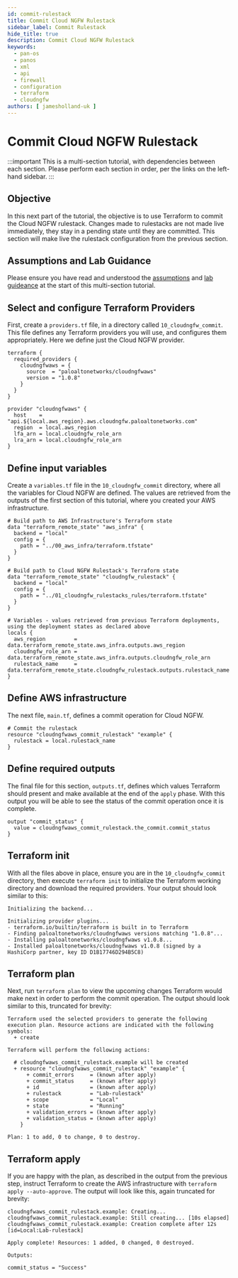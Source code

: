 ```yaml
---
id: commit-rulestack
title: Commit Cloud NGFW Rulestack
sidebar_label: Commit Rulestack
hide_title: true
description: Commit Cloud NGFW Rulestack
keywords:
  - pan-os
  - panos
  - xml
  - api
  - firewall
  - configuration
  - terraform
  - cloudngfw
authors: [ jamesholland-uk ]
---
```


# Commit Cloud NGFW Rulestack

:::important
This is a multi-section tutorial, with dependencies between each section. Please perform each section in order, per the links on the left-hand sidebar.
:::

## Objective

In this next part of the tutorial, the objective is to use Terraform to commit the Cloud NGFW rulestack. Changes made to rulestacks are not made live immediately, they stay in a pending state until they are committed. This section will make live the rulestack configuration from the previous section.

## Assumptions and Lab Guidance

Please ensure you have read and understood the [assumptions](/terraform/docs/cloudngfw/aws/tutorials/intro/#assumptions) and [lab guideance](terraform/docs/cloudngfw/aws/tutorials/intro/#important---work-in-a-lab-environment-first) at the start of this multi-section tutorial.

## Select and configure Terraform Providers

First, create a `providers.tf` file, in a directory called `10_cloudngfw_commit`. This file defines any Terraform providers you will use, and configures them appropriately. Here we define just the Cloud NGFW provider.

```hcl title="10_cloudngfw_commit/providers.tf"
terraform {
  required_providers {
    cloudngfwaws = {
      source  = "paloaltonetworks/cloudngfwaws"
      version = "1.0.8"
    }
  }
}

provider "cloudngfwaws" {
  host    = "api.${local.aws_region}.aws.cloudngfw.paloaltonetworks.com"
  region  = local.aws_region
  lfa_arn = local.cloudngfw_role_arn
  lra_arn = local.cloudngfw_role_arn
}
```

## Define input variables

Create a `variables.tf` file in the `10_cloudngfw_commit` directory, where all the variables for Cloud NGFW are defined. The values are retrieved from the outputs of the first section of this tutorial, where you created your AWS infrastructure.

```hcl title="10_cloudngfw_commit/variables.tf"
# Build path to AWS Infrastructure's Terraform state
data "terraform_remote_state" "aws_infra" {
  backend = "local"
  config = {
    path = "../00_aws_infra/terraform.tfstate"
  }
}

# Build path to Cloud NGFW Rulestack's Terraform state
data "terraform_remote_state" "cloudngfw_rulestack" {
  backend = "local"
  config = {
    path = "../01_cloudngfw_rulestacks_rules/terraform.tfstate"
  }
}

# Variables - values retrieved from previous Terraform deployments, using the deployment states as declared above
locals {
  aws_region         = data.terraform_remote_state.aws_infra.outputs.aws_region
  cloudngfw_role_arn = data.terraform_remote_state.aws_infra.outputs.cloudngfw_role_arn
  rulestack_name     = data.terraform_remote_state.cloudngfw_rulestack.outputs.rulestack_name
}
```

## Define AWS infrastructure

The next file, `main.tf`, defines a commit operation for Cloud NGFW.

```hcl title="10_cloudngfw_commit/main.tf"
# Commit the rulestack
resource "cloudngfwaws_commit_rulestack" "example" {
  rulestack = local.rulestack_name
}

```

## Define required outputs

The final file for this section, `outputs.tf`, defines which values Terraform should present and make available at the end of the `apply` phase. With this output you will be able to see the status of the commit operation once it is complete.

```hcl title="10_cloudngfw_commit/outputs.tf"
output "commit_status" {
  value = cloudngfwaws_commit_rulestack.the_commit.commit_status
}
```

## Terraform init

With all the files above in place, ensure you are in the `10_cloudngfw_commit` directory, then execute `terraform init` to initialize the Terraform working directory and download the required providers. Your output should look similar to this:

```hcl
Initializing the backend...

Initializing provider plugins...
- terraform.io/builtin/terraform is built in to Terraform
- Finding paloaltonetworks/cloudngfwaws versions matching "1.0.8"...
- Installing paloaltonetworks/cloudngfwaws v1.0.8...
- Installed paloaltonetworks/cloudngfwaws v1.0.8 (signed by a HashiCorp partner, key ID D1B17746D294B5C8)
```

## Terraform plan

Next, run `terraform plan` to view the upcoming changes Terraform would make next in order to perform the commit operation. The output should look similar to this, truncated for brevity:

```hcl
Terraform used the selected providers to generate the following execution plan. Resource actions are indicated with the following symbols:
  + create

Terraform will perform the following actions:

  # cloudngfwaws_commit_rulestack.example will be created
  + resource "cloudngfwaws_commit_rulestack" "example" {
      + commit_errors     = (known after apply)
      + commit_status     = (known after apply)
      + id                = (known after apply)
      + rulestack         = "Lab-rulestack"
      + scope             = "Local"
      + state             = "Running"
      + validation_errors = (known after apply)
      + validation_status = (known after apply)
    }

Plan: 1 to add, 0 to change, 0 to destroy.

```

## Terraform apply

If you are happy with the plan, as described in the output from the previous step, instruct Terraform to create the AWS infrastructure with `terraform apply --auto-approve`. The output will look like this, again truncated for brevity:

```hcl
cloudngfwaws_commit_rulestack.example: Creating...
cloudngfwaws_commit_rulestack.example: Still creating... [10s elapsed]
cloudngfwaws_commit_rulestack.example: Creation complete after 12s [id=Local:Lab-rulestack]

Apply complete! Resources: 1 added, 0 changed, 0 destroyed.

Outputs:

commit_status = "Success"
```
